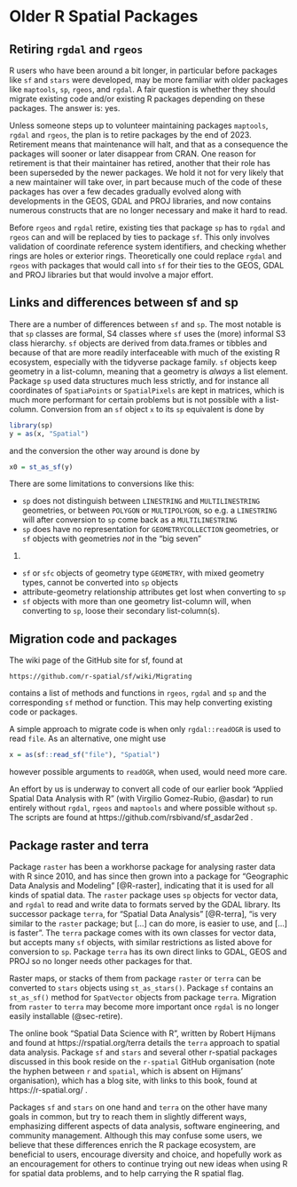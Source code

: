 # Older R Spatial Packages {#sec-older}

## Retiring `rgdal` and `rgeos` {#sec-retire}

R users who have been around a bit longer, in particular before
packages like `sf` and `stars` were developed, may be more familiar
with older packages like `maptools`, `sp`, `rgeos`, and `rgdal`. A
fair question is whether they should migrate existing code and/or
existing R packages depending on these packages.  The answer is: yes.

Unless someone steps up to volunteer maintaining packages `maptools`,
`rgdal` and `rgeos`, the plan is to retire packages by the end of
2023. Retirement means that maintenance will halt, and that as a
consequence the packages will sooner or later disappear from CRAN.
One reason for retirement is that their maintainer has retired,
another that their role has been superseded by the newer packages.
We hold it not for very likely that a new maintainer will take over,
in part because much of the code of these packages has over a few
decades gradually evolved along with developments in the GEOS,
GDAL and PROJ libraries, and now contains numerous constructs that
are no longer necessary and make it hard to read.

Before `rgeos` and `rgdal` retire, existing ties that package `sp`
has to `rgdal` and `rgeos` can and will be replaced by ties to
package `sf`. This only involves validation of coordinate reference
system identifiers, and checking whether rings are holes or exterior
rings. Theoretically one could replace `rgdal` and `rgeos` with
packages that would call into `sf` for their ties to the GEOS,
GDAL and PROJ libraries but that would involve a major effort.

## Links and differences between sf and sp

There are a number of differences between `sf` and `sp`. The most
notable is that `sp` classes are formal, S4 classes where `sf` uses
the (more) informal S3 class hierarchy. `sf` objects are derived from
data.frames or tibbles and because of that are more readily interfaceable
with much of the existing R ecosystem, especially with the tidyverse
package family. `sf` objects keep geometry in a list-column, meaning
that a geometry is _always_ a list element. Package `sp` used data
structures much less strictly, and for instance all coordinates of
`SpatiaPoints` or `SpatialPixels` are kept in matrices, which is
much more performant for certain problems but is not possible with 
a list-column. Conversion from an `sf` object `x` to its `sp`
equivalent is done by
```r
library(sp)
y = as(x, "Spatial")
```
and the conversion the other way around is done by
```r
x0 = st_as_sf(y)
```

There are some limitations to conversions like this:

* `sp` does not distinguish between `LINESTRING` and
`MULTILINESTRING` geometries, or between `POLYGON` or `MULTIPOLYGON`,
so e.g. a `LINESTRING` will after conversion to `sp` come back as a
`MULTILINESTRING`
* `sp` does have no representation for `GEOMETRYCOLLECTION`
geometries, or `sf` objects with geometries _not_ in the "big seven"
(@sec-seven)
* `sf` or `sfc` objects of geometry type `GEOMETRY`, with mixed
geometry types, cannot be converted into `sp` objects
* attribute-geometry relationship attributes get lost when converting
  to `sp`
* `sf` objects with more than one geometry list-column will, when
converting to `sp`, loose their secondary list-column(s).


## Migration code and packages

The wiki page of the GitHub site for sf, found at

    https://github.com/r-spatial/sf/wiki/Migrating

contains a list of methods and functions in `rgeos`, `rgdal` and
`sp` and the corresponding `sf` method or function. This may help
converting existing code or packages.

A simple approach to migrate code is when only `rgdal::readOGR` is
used to read `file`. As an alternative, one might use
```r
x = as(sf::read_sf("file"), "Spatial")
```
however possible arguments to `readOGR`, when used, would need more
care.

An effort by us is underway to convert all code of our earlier book
"Applied Spatial Data Analysis with R" (with Virgilio Gomez-Rubio,
@asdar) to run entirely without `rgdal`, `rgeos` and `maptools` and
where possible without `sp`. The scripts are found at
https://github.com/rsbivand/sf_asdar2ed .

## Package raster and terra

Package `raster` has been a workhorse package for analysing raster
data with R since 2010, and has since then grown into a package for
"Geographic Data Analysis and Modeling" [@R-raster], indicating that
it is used for all kinds of spatial data. The `raster` package uses
`sp` objects for vector data, and `rgdal` to read and write data to
formats served by the GDAL library. Its successor package `terra`,
for "Spatial Data Analysis" [@R-terra], "is very similar to the
`raster` package; but [...] can do more, is easier to use, and
[...]  is faster". The `terra` package comes with its own classes
for vector data, but accepts many `sf` objects, with similar
restrictions as listed above for conversion to `sp`.  Package `terra`
has its own direct links to GDAL, GEOS and PROJ so no longer needs
other packages for that. 

Raster maps, or stacks of them from package `raster` or `terra`
can be converted to `stars` objects using `st_as_stars()`. Package
`sf` contains an `st_as_sf()` method for `SpatVector` objects
from package `terra`.  Migration from `raster` to `terra` may
become more important once `rgdal` is no longer easily installable
(@sec-retire).

The online book "Spatial Data Science with R", written by Robert
Hijmans and found at https://rspatial.org/terra details the `terra`
approach to spatial data analysis. Package `sf` and `stars` and
several other r-spatial packages discussed in this book reside on the
`r-spatial` GitHub organisation (note the hyphen between `r` and
`spatial`, which is absent on Hijmans' organisation), which has a
blog site, with links to this book, found  at https://r-spatial.org/ . 

Packages `sf` and `stars` on one hand and `terra` on the other
have many goals in common, but try to reach them in slightly
different ways, emphasizing different aspects of data analysis,
software engineering, and community management. Although this may
confuse some users, we believe that these differences enrich the
R package ecosystem, are beneficial to users, encourage diversity
and choice, and hopefully work as an encouragement for others to
continue trying out new ideas when using R for spatial data problems,
and to help carrying the R spatial flag.
